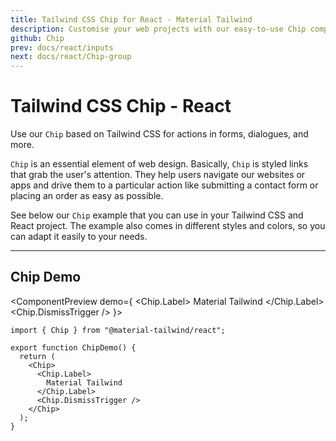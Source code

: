```yaml
---
title: Tailwind CSS Chip for React - Material Tailwind
description: Customise your web projects with our easy-to-use Chip component for Tailwind CSS and React using Material Design guidelines.
github: Chip
prev: docs/react/inputs
next: docs/react/Chip-group
---
```


# Tailwind CSS Chip - React

Use our `Chip` based on Tailwind CSS for actions in forms, dialogues, and more.

`Chip` is an essential element of web design. Basically,
`Chip` is styled links that grab the user's attention. They help users
navigate our websites or apps and drive them to a particular action like submitting
a contact form or placing an order as easy as possible.

See below our `Chip` example that you can use in your Tailwind CSS and React project. The example also comes in different styles and colors, so you can adapt it easily to your needs.

---

## Chip Demo

<ComponentPreview demo={
  <Chip>
    <Chip.Label>
      Material Tailwind
    </Chip.Label>
    <Chip.DismissTrigger />
  </Chip>
}>
```tsx
import { Chip } from "@material-tailwind/react";

export function ChipDemo() {
  return (
    <Chip>
      <Chip.Label>
        Material Tailwind
      </Chip.Label>
      <Chip.DismissTrigger />
    </Chip>
  );
}
```
</ComponentPreview>